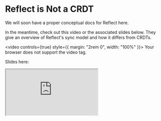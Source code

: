 # Reflect is Not a CRDT

We will soon have a proper conceptual docs for Reflect here.

In the meantime, check out this video or the associated slides below. They give an overview of Reflect's sync model and how it differs from CRDTs.

<video controls={true} style={{ margin: "2rem 0", width: "100%" }}>
  <source src="/videos/not-crdt.mp4" type="video/mp4" />
  Your browser does not support the video tag.
</video>

Slides here:

<iframe
  src="https://pitch.com/embed/a49fccb0-da65-4d64-966e-e519674d951f"
  allow="fullscreen"
  allowfullscreen=""
  style={{ width: "100%", height: 500, border: 0, margin: "2rem 0" }}
></iframe>
